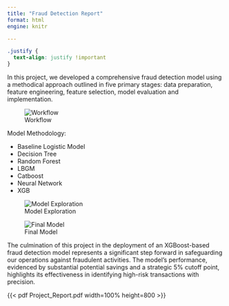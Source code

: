 ```yaml
---
title: "Fraud Detection Report"
format: html
engine: knitr

---
```

```css
.justify {
  text-align: justify !important
}
```


::: {.justify}
In this project, we developed a comprehensive fraud detection model using a methodical approach
outlined in five primary stages: data preparation, feature engineering, feature selection, model
evaluation and implementation. 

![Workflow](workflow.png)

Model Methodology:

- Baseline Logistic Model
- Decision Tree
- Random Forest
- LBGM
- Catboost
- Neural Network
- XGB


![Model Exploration](model.png)


![Final Model](final_model.png)

The culmination of this project in the deployment of an
XGBoost-based fraud detection model represents a significant step forward in safeguarding our
operations against fraudulent activities. The model’s performance, evidenced by substantial
potential savings and a strategic 5% cutoff point, highlights its effectiveness in identifying
high-risk transactions with precision.

:::

{{< pdf Project_Report.pdf width=100% height=800 >}}
